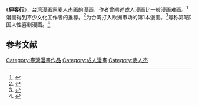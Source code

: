 {{noteTA
|1=zh-hans:麦人杰; zh-hant:麥人杰; 麥人杰=>zh-hant:麥人杰; 麦人杰=>zh-hant:麥人杰;
|2=zh-hans:麦仁杰; zh-hant:麥仁杰; 麥仁杰=>zh-hant:麥仁杰; 麦仁杰=>zh-hant:麥仁杰;
}}
《'''狎客行'''》，台湾漫画家[[麦人杰|麦人杰]]画的漫画，作者曾阐述[[成人漫画|成人漫画]]比一般漫画难画。<ref>{{Cite news|url=http://www.southcn.com/cartoon/make/dmzt/200408120479.htm|title=动漫，错许给儿童的专利|language=zh-cn|publisher=南方动漫网|author=许琳琳|date=22004-08-12|accessdate=2015-02-28|archive-date=2016-03-04|archive-url=https://web.archive.org/web/20160304200417/http://www.southcn.com/cartoon/make/dmzt/200408120479.htm|dead-url=no}}</ref>漫画得到不少文化工作者的推荐。<ref>{{Cite news|url=http://www.southcn.com/cartoon/make/dmzt/200312150476.htm|title=成人漫画，尺度之外的深度|language=zh-cn|publisher=南方动漫网|author=陈芝宇|date=2003-12-15|accessdate=2015-02-28|archive-date=2016-03-04|archive-url=https://web.archive.org/web/20160304222532/http://www.southcn.com/cartoon/make/dmzt/200312150476.htm|dead-url=no}}</ref>为台湾打入欧洲市场的第1本漫画。<ref>{{Cite news|url=http://www.southcn.com/cartoon/ctnews/chnnews/200311240646.htm|title=麦人杰 解放侠客性欲|language=zh-cn|publisher=南方动漫网|author=李怡芸|date=2003-11-24|accessdate=2015-02-28|archive-date=2016-03-05|archive-url=https://web.archive.org/web/20160305022318/http://www.southcn.com/cartoon/ctnews/chnnews/200311240646.htm|dead-url=no}}</ref>号称第1部国人性喜剧漫画。<ref>{{Cite news|url=http://www.southcn.com/cartoon/mhpeople/mj/200403150584.htm|title=麦人杰：成人漫画在台湾，够悲哀|language=zh-cn|publisher=南方动漫网|author=艺界人生|date=2004-03-15|accessdate=2015-02-28|archive-date=2015-09-24|archive-url=https://web.archive.org/web/20150924104111/http://www.southcn.com/cartoon/mhpeople/mj/200403150584.htm|dead-url=no}}</ref>

== 参考文献 ==
{{Reflist}}
[[Category:臺灣漫畫作品|Category:臺灣漫畫作品]]
[[Category:成人漫畫|Category:成人漫畫]]
[[Category:麥人杰|Category:麥人杰]]